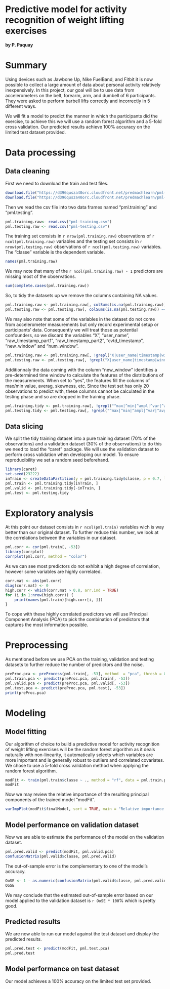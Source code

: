 Predictive model for activity recognition of weight lifting exercises
=================================================================

**by P. Paquay**

# Summary

Using devices such as Jawbone Up, Nike FuelBand, and Fitbit it is now possible to collect a large amount of data about personal activity relatively inexpensively. In this project, our goal will be to use data from accelerometers on the belt, forearm, arm, and dumbell of 6 participants. They were asked to perform barbell lifts correctly and incorrectly in 5 different ways.

We will fit a model to predict the manner in which the participants did the exercise, to achieve this we will use a random forest algorithm and a 5-fold cross validation. Our predicted results achieve 100% accuracy on the limited test dataset provided.

# Data processing

## Data cleaning

First we need to download the train and test files.

```r
download.file("https://d396qusza40orc.cloudfront.net/predmachlearn/pml-training.csv", "pml-training.csv", method = "curl")
download.file("https://d396qusza40orc.cloudfront.net/predmachlearn/pml-testing.csv", "pml-testing.csv", method = "curl")
```

Then we read the csv file into two data frames named "pml.training" and "pml.testing".

```r
pml.training.raw<- read.csv("pml-training.csv")
pml.testing.raw <- read.csv("pml-testing.csv")
```

The training set consists in `r nrow(pml.training.raw)` observations of `r ncol(pml.training.raw)` variables and the testing set consists in `r nrow(pml.testing.raw)` observations of `r ncol(pml.testing.raw)` variables. The "classe" variable is the dependent variable.

```r
names(pml.training.raw)
```

We may note that many of the `r ncol(pml.training.raw) - 1` predictors are missing most of the observations.

```r
sum(complete.cases(pml.training.raw))
```

So, to tidy the datasets up we remove the columns containing NA values.

```r
pml.training.raw <- pml.training.raw[, colSums(is.na(pml.training.raw)) == 0]
pml.testing.raw <- pml.testing.raw[, colSums(is.na(pml.testing.raw)) == 0]
```

We may also note that some of the variables in the dataset do not come from accelerometer measurements but only record experimental setup or participants' data. Consequently we will treat those as potential confounders, so we discard the variables "X", "user_name", "raw_timestamp_part1", "raw_timestamp_part2", "cvtd_timestamp", "new_window" and "num_window".

```r
pml.training.raw <- pml.training.raw[, !grepl("X|user_name|timestamp|window", colnames(pml.training.raw))]
pml.testing.raw <- pml.testing.raw[, !grepl("X|user_name|timestamp|window", colnames(pml.testing.raw))]
```

Additionnaly the data coming with the column "new_window" identifies a pre-determined time window to calculate the features of the distributions of the measurements. When set to "yes", the features fill the columns of max/min value, averag, skewness, etc. Since the test set has only 20 observations to predict with, these columns cannot be calculated in the testing phase and so are dropped in the training phase.

```r
pml.training.tidy <- pml.training.raw[, !grepl("^max|^min|^ampl|^var|^avg|^stdd|^ske|^kurt", colnames(pml.training.raw))]
pml.testing.tidy <- pml.testing.raw[, !grepl("^max|^min|^ampl|^var|^avg|^stdd|^ske|^kurt", colnames(pml.testing.raw))]
```

## Data slicing

We split the tidy training dataset into a pure training dataset (70% of the observations) and a validation dataset (30% of the observations) to do this we need to load the "caret" package. We will use the validation dataset to perform cross validation when developing our model. To ensure reproducibility we set a random seed beforehand.

```r
library(caret)
set.seed(23222)
inTrain <- createDataPartition(y = pml.training.tidy$classe, p = 0.7, list = FALSE)
pml.train <- pml.training.tidy[inTrain, ]
pml.valid <- pml.training.tidy[-inTrain, ]
pml.test <- pml.testing.tidy
```

# Exploratory analysis

At this point our dataset consists in `r ncol(pml.train)` variables wich is way better than our original dataset. To further reduce this number, we look at the correlations between the variables in our dataset.

```r
pml.corr <- cor(pml.train[, -53])
library(corrplot)
corrplot(pml.corr, method = "color")
```

As we can see most predictors do not exhibit a high degree of correlation, however some variables are highly correlated.

```r
corr.mat <- abs(pml.corr)
diag(corr.mat) <- 0
high.corr <- which(corr.mat > 0.8, arr.ind = TRUE)
for (i in 1:nrow(high.corr)) {
    print(names(pml.train)[high.corr[i, ]])
}
```

To cope with these highly correlated predictors we will use Principal Component Analysis (PCA) to pick the combination of predictors that captures the most information possible.

# Preprocessing

As mentioned before we use PCA on the training, validation and testing datasets to further reduce the number of predictors and the noise.

```r
preProc.pca <- preProcess(pml.train[, -53], method  = "pca", thresh = 0.95)
pml.train.pca <- predict(preProc.pca, pml.train[, -53])
pml.valid.pca <- predict(preProc.pca, pml.valid[, -53])
pml.test.pca <- predict(preProc.pca, pml.test[, -53])
print(preProc.pca)
```

# Modeling

## Model fitting

Our algorithm of choice to build a predictive model for activity recognition of weight lifting exercises will be the random forest algorithm as it deals naturally with non-linearity, it automatically selects which variables are more important and is generally robust to outliers and correlated covariates. We chose to use a 5-fold cross validation method when applying the random forest algorithm.

```r
modFit <- train(pml.train$classe ~ ., method = "rf", data = pml.train.pca, trControl = trainControl(method = "cv", 5))
modFit
```

Now we may review the relative importance of the resulting principal components of the trained model "modFit".

```r
varImpPlot(modFit$finalModel, sort = TRUE, main = "Relative importance of PCs")
```

## Model performance on validation dataset

Now we are able to estimate the performance of the model on the validation dataset.

```r
pml.pred.valid <- predict(modFit, pml.valid.pca)
confusionMatrix(pml.valid$classe, pml.pred.valid)
```

The out-of-sample error is the complementary to one of the model's accuracy.

```r
OoSE <- 1 - as.numeric(confusionMatrix(pml.valid$classe, pml.pred.valid)$overall[1])
OoSE
```

We may conclude that the estimated out-of-sample error based on our model applied to the validation dataset is `r OoSE * 100`% which is pretty good.

## Predicted results

We are now able to run our model against the test dataset and display the predicted results.

```r
pml.pred.test <- predict(modFit, pml.test.pca)
pml.pred.test
```

## Model performance on test dataset

Our model achieves a 100% accuracy on the limited test set provided.